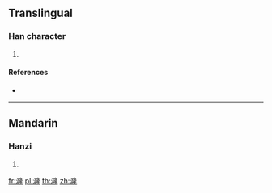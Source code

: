 {{character info/new}}
==Translingual==

===Han character===
{{Han char|rn=85|rad=水|as=12|sn=15|four=|canj=ENLM|ids=⿰氵隆}}

# {{defn|Han|sort=水12}}

====References====
* {{Han ref|kx=0645.070|dkj=18217|hdz=31733.050|uh=6F0B|ud=28427}}

----

==Mandarin==

===Hanzi===
{{cmn-hanzi|pin=[[lóng]] ([[long2]]), [[sǒng]] ([[song3]])|wg=lung<sup>2</sup>, sung<sup>3</sup>}}

# {{defn|lang=cmn|sort=水12}}

[[fr:漋]]
[[pl:漋]]
[[th:漋]]
[[zh:漋]]